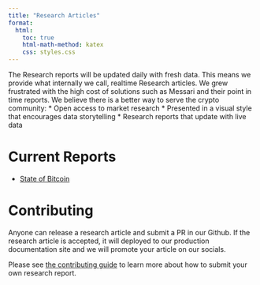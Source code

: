 ```yaml
---
title: "Research Articles"
format:
  html:
    toc: true
    html-math-method: katex
    css: styles.css
---
```


The Research reports will be updated daily with fresh data. This means we provide what internally we call, realtime Research articles. We grew frustrated with the high cost of solutions such as Messari and their point in time reports. We believe there is a better way to serve the crypto community:
* Open access to market research
* Presented in a visual style that encourages data storytelling
* Research reports that update with live data

# Current Reports
* [State of Bitcoin](articles/btc.qmd)

# Contributing
Anyone can release a research article and submit a PR in our Github. If the research article is accepted, it will deployed to our production documentation site and we will promote your article on our socials. 

Please see [the contributing guide](contributing.qmd) to learn more about how to submit your own research report. 